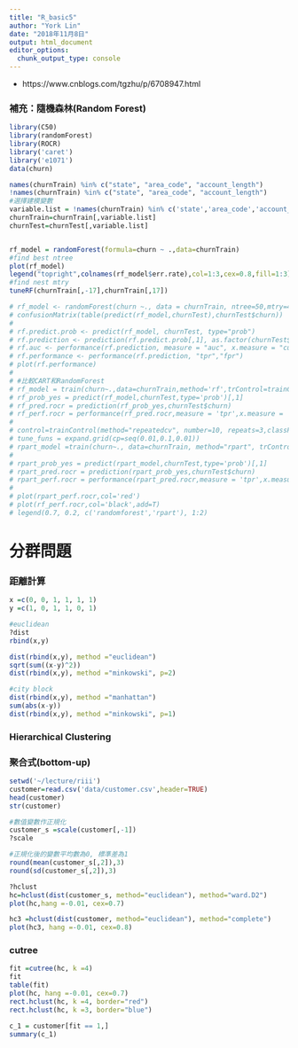 ```yaml
---
title: "R_basic5"
author: "York Lin"
date: "2018年11月8日"
output: html_document
editor_options: 
  chunk_output_type: console
---
```


- https://www.cnblogs.com/tgzhu/p/6708947.html

### 補充：隨機森林(Random Forest)
```R
library(C50)
library(randomForest)
library(ROCR)
library('caret')
library('e1071')
data(churn)

names(churnTrain) %in% c("state", "area_code", "account_length")
!names(churnTrain) %in% c("state", "area_code", "account_length")
#選擇建模變數
variable.list = !names(churnTrain) %in% c('state','area_code','account_length')
churnTrain=churnTrain[,variable.list]
churnTest=churnTest[,variable.list]


rf_model = randomForest(formula=churn ~ .,data=churnTrain)
#find best ntree
plot(rf_model)
legend("topright",colnames(rf_model$err.rate),col=1:3,cex=0.8,fill=1:3)
#find nest mtry
tuneRF(churnTrain[,-17],churnTrain[,17])

# rf_model <- randomForest(churn ~., data = churnTrain, ntree=50,mtry=4)
# confusionMatrix(table(predict(rf_model,churnTest),churnTest$churn))
# 
# rf.predict.prob <- predict(rf_model, churnTest, type="prob")
# rf.prediction <- prediction(rf.predict.prob[,1], as.factor(churnTest$churn))
# rf.auc <- performance(rf.prediction, measure = "auc", x.measure = "cutoff")
# rf.performance <- performance(rf.prediction, "tpr","fpr")
# plot(rf.performance)
# 
# #比較CART和RandomForest
# rf_model = train(churn~.,data=churnTrain,method='rf',trControl=trainControl(method="repeatedcv", number=10, repeats=3,classProbs = TRUE,summaryFunction = prSummary))
# rf_prob_yes = predict(rf_model,churnTest,type='prob')[,1]
# rf_pred.rocr = prediction(rf_prob_yes,churnTest$churn)
# rf_perf.rocr = performance(rf_pred.rocr,measure = 'tpr',x.measure = 'fpr')
# 
# control=trainControl(method="repeatedcv", number=10, repeats=3,classProbs = TRUE,summaryFunction = prSummary)
# tune_funs = expand.grid(cp=seq(0.01,0.1,0.01))
# rpart_model =train(churn~., data=churnTrain, method="rpart", trControl=control,tuneGrid=tune_funs)
# 
# rpart_prob_yes = predict(rpart_model,churnTest,type='prob')[,1]
# rpart_pred.rocr = prediction(rpart_prob_yes,churnTest$churn)
# rpart_perf.rocr = performance(rpart_pred.rocr,measure = 'tpr',x.measure = 'fpr')
# 
# plot(rpart_perf.rocr,col='red')
# plot(rf_perf.rocr,col='black',add=T)
# legend(0.7, 0.2, c('randomforest','rpart'), 1:2)
```

# 分群問題

### 距離計算
```R
x =c(0, 0, 1, 1, 1, 1)
y =c(1, 0, 1, 1, 0, 1)

#euclidean
?dist
rbind(x,y)

dist(rbind(x,y), method ="euclidean")
sqrt(sum((x-y)^2))
dist(rbind(x,y), method ="minkowski", p=2)

#city block
dist(rbind(x,y), method ="manhattan")
sum(abs(x-y))
dist(rbind(x,y), method ="minkowski", p=1)
```

### Hierarchical Clustering
### 聚合式(bottom-up)
```R
setwd('~/lecture/riii')
customer=read.csv('data/customer.csv',header=TRUE)
head(customer)
str(customer)

#數值變數作正規化
customer_s =scale(customer[,-1])
?scale

#正規化後的變數平均數為0, 標準差為1
round(mean(customer_s[,2]),3)
round(sd(customer_s[,2]),3)

?hclust
hc=hclust(dist(customer_s, method="euclidean"), method="ward.D2")
plot(hc,hang =-0.01, cex=0.7)

hc3 =hclust(dist(customer, method="euclidean"), method="complete")
plot(hc3, hang =-0.01, cex=0.8)
```

### cutree
```R
fit =cutree(hc, k =4)
fit
table(fit)
plot(hc, hang =-0.01, cex=0.7)
rect.hclust(hc, k =4, border="red")
rect.hclust(hc, k =3, border="blue")

c_1 = customer[fit == 1,]
summary(c_1)
```
